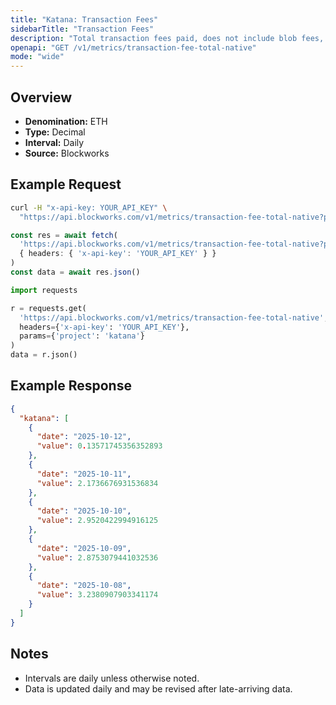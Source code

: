 ```yaml
---
title: "Katana: Transaction Fees"
sidebarTitle: "Transaction Fees"
description: "Total transaction fees paid, does not include blob fees, out-of-protocol tips, or additional sources of revenue"
openapi: "GET /v1/metrics/transaction-fee-total-native"
mode: "wide"
---
```


## Overview

- **Denomination:** ETH
- **Type:** Decimal
- **Interval:** Daily
- **Source:** Blockworks

## Example Request

<CodeGroup>

```bash cURL
curl -H "x-api-key: YOUR_API_KEY" \
  "https://api.blockworks.com/v1/metrics/transaction-fee-total-native?project=katana"
```

```typescript TypeScript
const res = await fetch(
  'https://api.blockworks.com/v1/metrics/transaction-fee-total-native?project=katana',
  { headers: { 'x-api-key': 'YOUR_API_KEY' } }
)
const data = await res.json()
```

```python Python
import requests

r = requests.get(
  'https://api.blockworks.com/v1/metrics/transaction-fee-total-native',
  headers={'x-api-key': 'YOUR_API_KEY'},
  params={'project': 'katana'}
)
data = r.json()
```

</CodeGroup>

## Example Response

```json
{
  "katana": [
    {
      "date": "2025-10-12",
      "value": 0.13571745356352893
    },
    {
      "date": "2025-10-11",
      "value": 2.1736676931536834
    },
    {
      "date": "2025-10-10",
      "value": 2.9520422994916125
    },
    {
      "date": "2025-10-09",
      "value": 2.8753079441032536
    },
    {
      "date": "2025-10-08",
      "value": 3.2380907903341174
    }
  ]
}
```

## Notes
- Intervals are daily unless otherwise noted.
- Data is updated daily and may be revised after late-arriving data.
